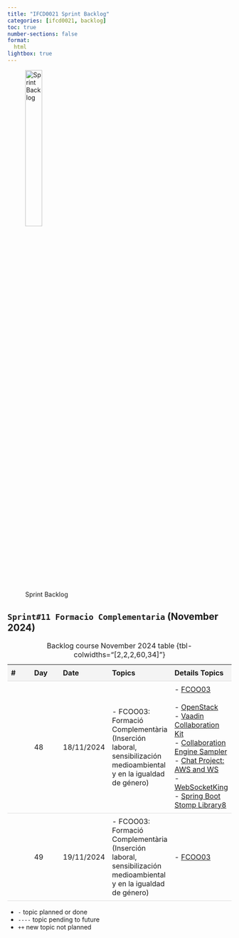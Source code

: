 ```yaml
---
title: "IFCD0021 Sprint Backlog"
categories: [ifcd0021, backlog]
toc: true
number-sections: false
format:
  html
lightbox: true
---
```


<style>

.heatMap th { background:  #f4f4f4;}
tr:nth-child(6) {background-color: #f4f4f4;}

th, td {
  padding: 8px;
  text-align: left;
  border-bottom: 1px solid #ddd;
}

tr:hover {background-color:  #f4f4f4;}

</style>

![Sprint Backlog](/images/home/backlog.jpg){width="30%"}

<div class="heatMap">

::: {.column-page-right}


##  ``Sprint#11 Formacio Complementaria`` (November 2024)

| # | Day | Date | Topics |  Details Topics |
| -- | -- | -- | -- | -- |
|   | 48 | 18/11/2024 | - FCOO03: Formació Complementària (Inserción laboral, sensibilización medioambiental y en la igualdad de género) | - [FCOO03](https://sede.sepe.gob.es/es/portaltrabaja/resources/pdf/especialidades/FCOO03.pdf){.external target='_blank'} </br> </br>  - [OpenStack](https://www.openstack.org/){.external target='_blank'} </br>  - [Vaadin Collaboration Kit](https://vaadin.com/collaboration){.external target='_blank'} </br>  - [Collaboration Engine Sampler](https://ce-sampler.demo.vaadin.com/){.external target='_blank'} </br>  - [Chat Project: AWS and WS](https://github.com/AlbertProfe/Chat/wiki){.external target='_blank'}  </BR>  - [WebSocketKing](https://websocketking.com/){.external target='_blank'} </br>  - [Spring Boot Stomp Library8](https://github.com/AlbertProfe/cifojava2022-5/tree/e3b3dc74bf7368c4228bcee4f9e706ac11a30fd1/library8){.external target='_blank'}|
|   | 49 | 19/11/2024 | - FCOO03: Formació Complementària (Inserción laboral, sensibilización medioambiental y en la igualdad de género)  | - [FCOO03](https://sede.sepe.gob.es/es/portaltrabaja/resources/pdf/especialidades/FCOO03.pdf){.external target='_blank'} |
: Backlog course November 2024 table {tbl-colwidths="[2,2,2,60,34]"}
:::

</div>

::: {.callout-note}
- `-` topic planned or done
- `----` topic pending to future
- `++` new topic not planned
:::

